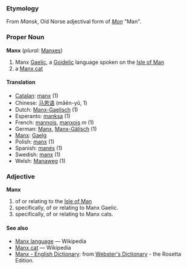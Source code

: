 ===Etymology===
From ''Mansk'', Old Norse adjectival form of ''[[Mon]]'' "Man".

===Proper Noun===
'''Manx''' (''plural:'' [[Manxes]])
# Manx [[Gaelic]], a [[Goidelic]] language spoken on the [[Isle of Man]]
# a [[w:Manx cat|Manx cat]]

==== Translation====
*[[Catalan]]: [[manx]] (1)
*Chinese: [[马恩语]] (mǎēn-yǔ, 1)
*Dutch: [[Manx-Gaelisch]] (1)
*Esperanto: [[manksa]] (1)
*French: [[mannois]], [[manxois]] ''m'' (1)
*German: [[Manx]], [[Manx-Gälisch]] (1)
*[[Manx]]: [[Gaelg]]
*Polish: [[manx]] (1)
*Spanish: [[manés]] (1)
*Swedish: [[manx]] (1)
*Welsh: [[Manaweg]] (1)

===Adjective===
'''Manx'''
# of or relating to the [[Isle of Man]]
# specifically, of or relating to Manx Gaelic.
# specifically, of or relating to Manx cats.

==== See also ====
*[[w:Manx language|Manx language]] — Wikipedia
*[[w:Manx cat|Manx cat]] — Wikipedia
*[http://www.websters-online-dictionary.org/definition/Manx-english/ Manx - English Dictionary]: from [http://www.websters-online-dictionary.org/ Webster's Dictionary] - the Rosetta Edition.